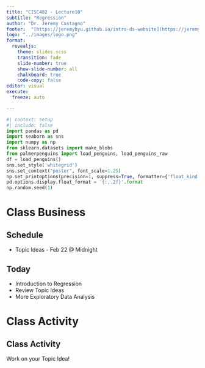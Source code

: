 ```yaml
---
title: "CISC482 - Lecture10"
subtitle: "Regression"
author: "Dr. Jeremy Castagno"
footer:  "[https://jeremybyu.github.io/intro-ds-website](https://jeremybyu.github.io/intro-ds-website/)"
logo: "../images/logo.png"
format: 
  revealjs: 
    theme: slides.scss
    transition: fade
    slide-number: true
    show-slide-number: all 
    chalkboard: true
    code-copy: false
editor: visual
execute:
  freeze: auto

---
```



```python
#| context: setup
#| include: false
import pandas as pd
import seaborn as sns 
import numpy as np
from sklearn.datasets import make_blobs
from palmerpenguins import load_penguins, load_penguins_raw
df = load_penguins()
sns.set_style('whitegrid')
sns.set_context("poster", font_scale=1.25)
np.set_printoptions(precision=1, suppress=True, formatter={'float_kind': "{:.1f}".format})
pd.options.display.float_format = '{:,.2f}'.format
np.random.seed(1)

```

# Class Business


## Schedule

- Topic Ideas - Feb 22 @ Midnight

## Today

- Introduction to Regression
- Review Topic Ideas
- More Exploratory Data Analysis


# Class Activity

## Class Activity

Work on your Topic Idea!







